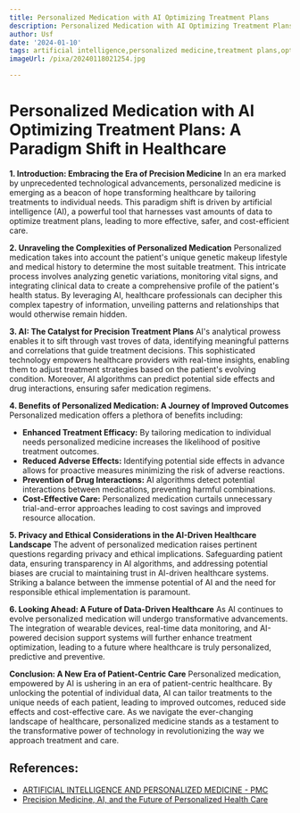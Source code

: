 ```yaml
---
title: Personalized Medication with AI Optimizing Treatment Plans
description: Personalized Medication with AI Optimizing Treatment Plans
author: Usf
date: '2024-01-10'
tags: artificial intelligence,personalized medicine,treatment plans,optimization,healthcare
imageUrl: /pixa/20240118021254.jpg

---
```

# Personalized Medication with AI Optimizing Treatment Plans:  A Paradigm Shift in  Healthcare

**1. Introduction: Embracing the Era of Precision Medicine**
In an era marked by unprecedented technological advancements, personalized medicine  is emerging as a beacon of hope transforming healthcare by tailoring treatments to individual needs. This paradigm shift is driven by artificial intelligence (AI), a powerful tool that harnesses vast amounts of data to optimize  treatment plans, leading to more effective,  safer, and cost-efficient care.

**2. Unraveling the Complexities of  Personalized Medication**
Personalized medication  takes into account the patient's  unique genetic makeup lifestyle and  medical history to determine the most suitable treatment. This intricate process involves  analyzing genetic  variations, monitoring vital signs, and integrating clinical data to create a comprehensive profile of the patient's health status. By leveraging AI, healthcare professionals can decipher this complex tapestry of information, unveiling patterns and relationships that would otherwise remain hidden.

**3. AI: The Catalyst for Precision Treatment Plans**
AI's analytical prowess enables  it to sift through vast troves of data,  identifying  meaningful patterns and correlations that guide treatment decisions. This sophisticated technology empowers healthcare providers with real-time insights, enabling them  to adjust treatment strategies based on the patient's evolving condition.  Moreover, AI algorithms can predict potential side effects and drug interactions, ensuring safer medication regimens.

**4.  Benefits  of Personalized Medication: A Journey of  Improved Outcomes**
Personalized medication offers a plethora of benefits including:

-  **Enhanced Treatment Efficacy:** By tailoring  medication to individual needs personalized medicine increases the likelihood of positive treatment outcomes.
- **Reduced Adverse Effects:** Identifying potential side effects in advance allows for proactive measures minimizing the risk of adverse reactions.
- **Prevention of Drug Interactions:** AI algorithms detect potential interactions between medications,  preventing harmful combinations.
- **Cost-Effective Care:** Personalized medication  curtails unnecessary trial-and-error approaches leading to cost savings and improved resource allocation.

**5. Privacy and Ethical Considerations in  the AI-Driven Healthcare Landscape**
The advent of personalized medication  raises pertinent questions regarding privacy and  ethical  implications.  Safeguarding patient data, ensuring transparency in AI algorithms, and addressing potential biases are crucial to maintaining trust in AI-driven healthcare  systems. Striking a balance between the immense potential of AI and the need  for responsible ethical implementation is  paramount.

**6. Looking Ahead:  A Future of Data-Driven  Healthcare**
As AI continues to evolve personalized medication will undergo transformative  advancements. The integration of wearable devices, real-time data monitoring, and  AI-powered decision support systems will further enhance  treatment optimization, leading to a future where healthcare is truly personalized, predictive and preventive.

**Conclusion: A New  Era of Patient-Centric Care**
Personalized medication, empowered by AI is ushering in an era of patient-centric  healthcare. By unlocking the potential  of individual  data, AI  can tailor treatments to the unique needs of each patient, leading to improved outcomes, reduced side effects  and cost-effective care. As we  navigate the ever-changing landscape of healthcare, personalized medicine  stands  as a testament to the transformative power of technology in revolutionizing  the way  we approach treatment and care.

## References:
- [ARTIFICIAL INTELLIGENCE AND PERSONALIZED MEDICINE - PMC](https://www.ncbi.nlm.nih.gov/pmc/articles/PMC7580505/)
- [Precision Medicine, AI, and the Future of Personalized Health Care](https://www.ncbi.nlm.nih.gov/pmc/articles/PMC7877825/)
